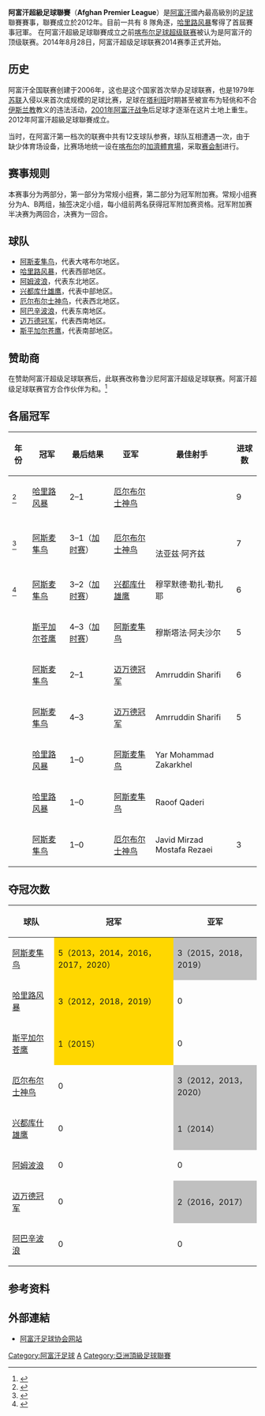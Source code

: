 {{NoteTA
|G1 = 
|G2 = 
|G3 = 
|T=zh-hans:阿富汗超级足球联赛; zh-tw:阿富汗超級足球聯賽;
|1=zh-hans:哈兹体育场; zh-tw:加濟體育館;
}}

{{expand|time=2010-05-23T08:30:42+00:00}}
{{Infobox football league
| name             = 阿富汗超級足球聯賽
| image            = Afghan Premier League logo.png
| pixels           = 150
| country          = 阿富汗
| confed           = [[亞洲足球聯合總會|AFC]]（[[亞洲|亞洲]]）
| founded          = {{Start date and age|2012}}
| teams            = 8 隊
| relegation       = 
| level            = 第 1 級
| domest_cup       = 
| confed_cup       = [[亞洲足協盃|亞洲足協盃]]
| season           = 2020年
| champions        = [[阿斯麥隼鳥足球俱樂部|沙恩]]（第 5 次）
| most_champs      = [[阿斯麥隼鳥足球俱樂部|沙恩]]（5 次）
| website          = [http://afghanpremierleague.com/ 官方網站]
}}

'''阿富汗超級足球聯賽'''（'''Afghan Premier League'''）是[[阿富汗|阿富汗]]國內最高級別的[[足球|足球]]聯賽賽事，聯賽成立於2012年。目前一共有 8 隊角逐，[[哈里路风暴足球俱乐部|哈里路风暴]]奪得了首屆賽事冠軍。
在阿富汗超級足球聯賽成立之前[[阿富汗足球超级联赛|喀布尔足球超级联赛]]被认为是阿富汗的顶级联赛。2014年8月28日，阿富汗超级足球联赛2014赛季正式开始。<br />

== 历史 ==
阿富汗全国联赛创建于2006年，这也是这个国家首次举办足球联赛，也是1979年[[苏联|苏联]]入侵以来首次成规模的足球比赛，足球在[[塔利班|塔利班]]时期甚至被宣布为轻佻和不合[[伊斯兰教|伊斯兰教]]教义的违法活动，[[阿富汗战争_(2001年)|2001年阿富汗战争]]后足球才逐渐在这片土地上重生。2012年阿富汗超級足球聯賽成立。

当时，在阿富汗第一档次的联赛中共有12支球队参赛，球队互相遭遇一次，由于缺少体育场设备，比赛场地统一设在[[喀布尔|喀布尔]]的[[加濟體育場|加濟體育場]]，采取[[赛会制|赛会制]]进行。

==赛事规则==
本赛事分为两部分，第一部分为常规小组赛，第二部分为冠军附加赛。常规小组赛分为A、B两组，抽签决定小组，每小组前两名获得冠军附加赛资格。冠军附加赛半决赛为两回合，决赛为一回合。
==球队==
*[[阿斯麦隼鸟足球俱乐部|阿斯麦隼鸟]]，代表大喀布尔地区。
*[[哈里路风暴足球俱乐部|哈里路风暴]]，代表西部地区。
*[[阿姆波浪足球俱乐部|阿姆波浪]]，代表东北地区。
*[[兴都库什雄鹰足球俱乐部|兴都库什雄鹰]]，代表中部地区。
*[[厄尔布尔士神鸟足球俱乐部|厄尔布尔士神鸟]]，代表西北地区。
*[[阿巴辛波浪足球俱乐部|阿巴辛波浪]]，代表东南地区。
*[[迈万德冠军足球俱乐部|迈万德冠军]]，代表西南地区。
*[[斯平加尔苍鹰足球俱乐部|斯平加尔苍鹰]]，代表南部地区。

==赞助商==
在{{Tsl|en|Roshan (telco)|鲁沙尼电信}}赞助阿富汗超级足球联赛后，此联赛改称鲁沙尼阿富汗超级足球联赛。阿富汗超级足球联赛官方合作伙伴为{{Tsl|en|Afghanistan International Bank|阿富汗国际银行}}和{{Tsl|en|Hummel International|胡默尔国际}}。<ref>{{Cite web |url=http://afghanpremierleague.com/sponsors |title=Afghan Premier League - Sponsors |accessdate=2014-10-19 |archive-date=2012-10-22 |archive-url=https://web.archive.org/web/20121022000821/http://www.afghanpremierleague.com/sponsors |dead-url=no }}</ref>

==各届冠军==
{| class="wikitable"
|-
! 年份
! 冠军
! 最后结果
! 亚军
! 最佳射手
! 进球数
|- 
|{{Tsl|en|2012 Afghan Premier League|2012年阿富汗超级足球联赛|2012年}} <ref>{{cite web|title=Roshan Afghan Premier League 2012|url=http://www.weltfussballarchiv.com/competition/afghanistan/roshan-afghan-premier-league/2014/8/4854/-/-/-/|accessdate=2014-10-19}}</ref> || [[哈里路风暴|哈里路风暴]] || 2–1 || [[厄尔布尔士神鸟|厄尔布尔士神鸟]] || {{Tsl|en|Hamidullah Karimi|哈米杜拉·卡里米}} || 9
|-
|{{Tsl|en|2013 Afghan Premier League|2013年阿富汗超级足球联赛|2013年}} <ref>{{cite web|title=Roshan Afghan Premier League 2013|url=http://www.weltfussballarchiv.com/competition/afghanistan/roshan-afghan-premier-league/2013/8/2752/-/-/-/|accessdate=2014-10-19}}</ref> || [[阿斯麦隼鸟|阿斯麦隼鸟]] || 3–1（[[加时赛|加时赛]]） || [[厄尔布尔士神鸟|厄尔布尔士神鸟]] || {{Tsl|en|Hamidullah Karimi|哈米杜拉·卡里米}}<br>{{Tsl|en|Hashmatullah Barakzai|哈什马图拉·巴拉克扎伊}}<br>法亚兹·阿齐兹 || 7
|-
|{{Tsl|en|2014 Afghan Premier League|2014年阿富汗超级足球联赛|2014年}} <ref>{{cite web|title=Roshan Afghan Premier League 2014|url=http://www.weltfussballarchiv.com/competition/afghanistan/roshan-afghan-premier-league/2014/8/4854/-/-/-/|accessdate=2014-10-19}}</ref> || [[阿斯麦隼鸟|阿斯麦隼鸟]] || 3–2（[[加时赛|加时赛]]） || [[兴都库什雄鹰|兴都库什雄鹰]] || 穆罕默德·勒扎·勒扎耶 || 6  
|-
|{{Tsl|en|2015 Afghan Premier League|2015年阿富汗超级足球联赛|2015年}} || [[斯平加尔苍鹰|斯平加尔苍鹰]] || 4–3（[[加时赛|加时赛]]） || [[阿斯麦隼鸟|阿斯麦隼鸟]] || 穆斯塔法·阿夫沙尔 || 5
|-
|{{Tsl|en|2016 Afghan Premier League|2016年阿富汗超级足球联赛|2016年}} || [[阿斯麦隼鸟|阿斯麦隼鸟]] || 2–1 || [[迈万德冠军|迈万德冠军]] || Amrruddin Sharifi || 6
|-
|{{Tsl|en|2017 Afghan Premier League|2017年阿富汗超级足球联赛|2017年}} || [[阿斯麦隼鸟|阿斯麦隼鸟]] || 4–3 || [[迈万德冠军|迈万德冠军]] || Amrruddin Sharifi || 5
|-
|{{Tsl|en|2018 Afghan Premier League|2018年阿富汗超级足球联赛|2018年}} || [[哈里路风暴|哈里路风暴]] || 1–0 || [[阿斯麦隼鸟|阿斯麦隼鸟]] || Yar Mohammad Zakarkhel || 
|-
|{{Tsl|en|2019 Afghan Premier League|2019年阿富汗超级足球联赛|2019年}} || [[哈里路风暴|哈里路风暴]] || 1–0 || [[阿斯麦隼鸟|阿斯麦隼鸟]] || Raoof Qaderi || 
|-
|{{Tsl|en|2020 Afghan Premier League|2020年阿富汗超級足球聯賽|2020年}} || [[阿斯麦隼鸟|阿斯麦隼鸟]] || 1–0 || [[厄尔布尔士神鸟|厄尔布尔士神鸟]] || Javid Mirzad <br>Mostafa Rezaei || 3

|}

==夺冠次数==
{|class="wikitable"
! 球队
! 冠军
! 亚军
|-
|[[阿斯麦隼鸟|阿斯麦隼鸟]]
| style="background:gold"|5（2013，2014，2016，2017，2020）
| style=background:silver|3（2015，2018，2019）
|-
|[[哈里路风暴|哈里路风暴]]
| style="background:gold"|3（2012，2018，2019） 
|0
|-
|[[斯平加尔苍鹰|斯平加尔苍鹰]]
| style="background:gold"|1（2015）
|0
|-
|[[厄尔布尔士神鸟|厄尔布尔士神鸟]]
|0
| style=background:silver|3（2012，2013，2020）
|-
|[[兴都库什雄鹰|兴都库什雄鹰]]
|0
| style=background:silver|1（2014）
|-
|[[阿姆波浪|阿姆波浪]]
|0
|0
|-
|[[迈万德冠军|迈万德冠军]]
|0
| style=background:silver|2（2016，2017）
|-
|[[阿巴辛波浪|阿巴辛波浪]]
|0
|0
|}

== 参考资料 ==
{{reflist}}

== 外部連結 ==
*[https://web.archive.org/web/20100114144028/http://www.aff.com.af/English%20News.html 阿富汗足球协会网站]


{{AFC leagues}}
{{阿富汗超}}

[[Category:阿富汗足球|Category:阿富汗足球]]
[[Category:亞洲各國足球聯賽|A]]
[[Category:亞洲頂級足球聯賽|Category:亞洲頂級足球聯賽]]